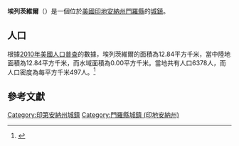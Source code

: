 {{noteTA
|G1=USState
|G2=地名
|G3=Unit
}}
{{Infobox settlement
|name            = 埃列茨維爾
|native_name = Ellettsville
|settlement_type          = [[鎮|城鎮]]
|image_skyline            = Downtown Ellettsville.jpg
|imagesize                = 250px
|image_map                = Monroe County Indiana Incorporated and Unincorporated areas Ellettsville Highlighted 1820800.svg
|mapsize                  = 250px
|subdivision_type         = [[世界政區索引|國家]]
|subdivision_type1        = [[美国州份|州份]]
|subdivision_type2        = [[印地安納州行政區劃|縣]]
|subdivision_name         = [[美国|美国]]
|subdivision_name1        = [[印地安納州|印地安納州]]
|subdivision_name2        = [[門羅縣_(印地安納州)|門羅縣]]
|elevation_ft             = 696
|elevation_m              = 212
|timezone                 = [[北美东部时区|CST]]
|area_total_km2           = 12.84
|area_land_km2            = 12.84
|area_water_km2           = 0.00
|area_total_sq_mi         = 
|area_land_sq_mi          = 
|area_water_sq_mi         = 
|population_as_of         = [[2010年美國人口普查|2010]]
|population_footnotes     = 
|population_total         = 6378
|population_density_km2   = auto
|population_density_sq_mi = auto
|utc_offset               = -5
|coordinates              = {{coord|39|13|47|N|86|37|17|W|display=inline,title}}
| coor_pinpoint           = 
| coordinates_footnotes   = 
|timezone_DST             = EDT
|utc_offset_DST           = -4
|postal_code_type         = [[美國郵區編號|郵區編號]]
|postal_code              = 47429
|area_code                = {{link-en|电话区号812|Area code 812|812}}
|blank_name = [[地名信息系统|GNIS ID]]
|blank_info = 430487<ref name="GNIS">{{cite gnis|430487|Ellettsville}}</ref>
}}
'''埃列茨維爾'''（{{lang-en|Ellettsville}}）是一個位於[[美國|美國]][[印地安納州|印地安納州]][[門羅縣_(印地安納州)|門羅縣]]的[[鎮|城鎮]]。

== 人口 ==
根據[[2010年美國人口普查|2010年美國人口普查]]的數據，埃列茨維爾的面積為12.84平方千米，當中陸地面積為12.84平方千米，而水域面積為0.00平方千米。當地共有人口6378人，而人口密度為每平方千米497人。<ref name="GR8">{{cite web|url=http://factfinder2.census.gov|publisher=[[美国人口调查局|美国人口调查局]]|accessdate=2011-05-14|title=American FactFinder|archive-date=2013-09-11|archive-url=https://web.archive.org/web/20130911234518/http://factfinder2.census.gov/|dead-url=no}}</ref>

== 參考文獻 ==
{{reflist}}
{{門羅縣 (印地安納州)}}
{{Indiana-geo-stub}}
{{DEFAULTSORT:Ellettsville, Indiana}}
[[Category:印第安納州城鎮|Category:印第安納州城鎮]]
[[Category:門羅縣城鎮_(印地安納州)|Category:門羅縣城鎮 (印地安納州)]]